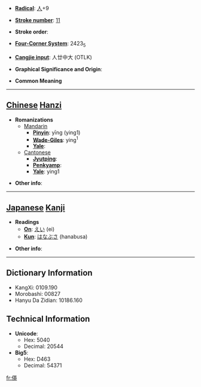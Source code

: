* '''[[Wiktionary:Chinese radical index| Radical]]''': [[Wiktionary:Chinese radical index 人|人]]+9

* '''[[Wiktionary:Chinese total strokes index|Stroke number]]''': [[Wiktionary:Chinese total strokes index 11|11]]

* '''Stroke order''': 

* '''[[Wiktionary:Chinese four corner index|Four-Corner System]]''': 2423<sub>5</sub>

* '''[[Wiktionary:Chinese Cangjie index|Cangjie input]]''': 人廿中大 (OTLK)

* '''Graphical Significance and Origin''': 

* '''Common Meaning'''

----

== [[Chinese]] [[Hanzi]] ==

* '''Romanizations'''
** [[Mandarin]]
*** '''[[Pinyin]]''': yīng (ying1)
*** '''[[Wade-Giles]]''': ying<sup>1</sup>
*** '''[[Yale]]''': 
**[[Cantonese]]
***'''[[Jyutping]]''':
***'''[[Penkyamp]]''': 
***'''[[Yale]]''': ying1

* '''Other info''': 

----

== [[Japanese]] [[Kanji]] ==

* '''Readings'''
** '''[[On]]''': [[えい]] (ei)
** '''[[Kun]]''': [[はなぶさ]] (hanabusa)

* '''Other info''':  

----

== Dictionary Information ==

* KangXi: 0109.190
* Morobashi: 00827
* Hanyu Da Zidian: 10186.160

== Technical Information ==

* '''Unicode''':
** Hex: 5040
** Decimal: 20544
* '''Big5''':
** Hex: D463
** Decimal: 54371

[[fr:偀]]